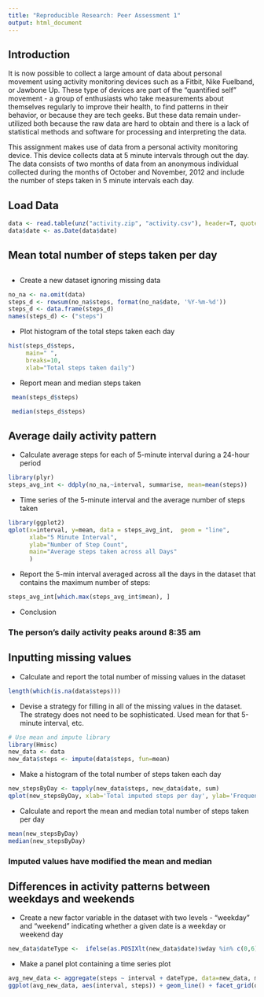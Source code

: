 ```yaml
---
title: "Reproducible Research: Peer Assessment 1"
output: html_document
---
```


## Introduction
It is now possible to collect a large amount of data about personal movement using activity monitoring devices such as a Fitbit, Nike Fuelband, or Jawbone Up. These type of devices are part of the "quantified self" movement - a group of enthusiasts who take measurements about themselves regularly to improve their health, to find patterns in their behavior, or because they are tech geeks. But these data remain under-utilized both because the raw data are hard to obtain and there is a lack of statistical methods and software for processing and interpreting the data.

This assignment makes use of data from a personal activity monitoring device. This device collects data at 5 minute intervals through out the day. The data consists of two months of data from an anonymous individual collected during the months of October and November, 2012 and include the number of steps taken in 5 minute intervals each day.

## Load Data

```r
data <- read.table(unz("activity.zip", "activity.csv"), header=T, quote="\"", sep=",")
data$date <- as.Date(data$date) 
```

## Mean total number of steps taken per day
## 
* Create a new dataset ignoring missing data

```r
no_na <- na.omit(data) 
steps_d <- rowsum(no_na$steps, format(no_na$date, '%Y-%m-%d')) 
steps_d <- data.frame(steps_d) 
names(steps_d) <- ("steps") 
```

* Plot histogram of the total steps taken each day

```r
hist(steps_d$steps, 
     main=" ",
     breaks=10,
     xlab="Total steps taken daily") 
```

* Report mean and median steps taken

```r
 mean(steps_d$steps)
```

```r
 median(steps_d$steps) 
```

## Average daily activity pattern

* Calculate average steps for each of 5-minute interval during a 24-hour period

```r
library(plyr)
steps_avg_int <- ddply(no_na,~interval, summarise, mean=mean(steps))
```

* Time series of the 5-minute interval and the average number of steps taken

```r
library(ggplot2)
qplot(x=interval, y=mean, data = steps_avg_int,  geom = "line",
      xlab="5 Minute Interval",
      ylab="Number of Step Count",
      main="Average steps taken across all Days"
      )
```

* Report the 5-min interval averaged across all the days in the dataset that contains the maximum number of steps:

```r
steps_avg_int[which.max(steps_avg_int$mean), ]
```

* Conclusion

### The person's daily activity peaks around 8:35 am

## Inputting missing values

* Calculate and report the total number of missing values in the dataset
```r
length(which(is.na(data$steps)))
```

* Devise a strategy for filling in all of the missing values in the dataset. The strategy does not need to be sophisticated. Used mean for that 5-minute interval, etc.

```r
# Use mean and impute library
library(Hmisc)
new_data <- data
new_data$steps <- impute(data$steps, fun=mean)

```

* Make a histogram of the total number of steps taken each day


```r
new_stepsByDay <- tapply(new_data$steps, new_data$date, sum)
qplot(new_stepsByDay, xlab='Total imputed steps per day', ylab='Frequency with bin width of 500', binwidth=500)

```

* Calculate and report the mean and median total number of steps taken per day


```r
mean(new_stepsByDay)
median(new_stepsByDay)

```

### Imputed values have modified the mean and median

## Differences in activity patterns between weekdays and weekends

* Create a new factor variable in the dataset with two levels - "weekday" and "weekend" indicating whether a given date is a weekday or weekend day


```r
new_data$dateType <-  ifelse(as.POSIXlt(new_data$date)$wday %in% c(0,6), 'weekend', 'weekday')

```

* Make a panel plot containing a time series plot 

```r
avg_new_data <- aggregate(steps ~ interval + dateType, data=new_data, mean)
ggplot(avg_new_data, aes(interval, steps)) + geom_line() + facet_grid(dateType ~ .) + xlab("5 minute interval") +  ylab("average steps")

```
